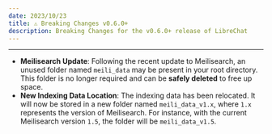 ```yaml
---
date: 2023/10/23
title: ⚠️ Breaking Changes v0.6.0+
description: Breaking Changes for the v0.6.0+ release of LibreChat
---
```



<ChangelogHeader />

---

<Callout type="info" title="Meilisearch" emoji='🔎' >

- **Meilisearch Update**: Following the recent update to Meilisearch, an unused folder named `meili_data` may be present in your root directory. This folder is no longer required and can be **safely deleted** to free up space.
- **New Indexing Data Location**: The indexing data has been relocated. It will now be stored in a new folder named `meili_data_v1.x`, where `1.x` represents the version of Meilisearch. For instance, with the current Meilisearch version `1.5`, the folder will be `meili_data_v1.5`.

</Callout>
